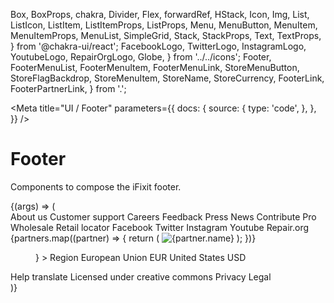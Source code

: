    Box,
   BoxProps,
   chakra,
   Divider,
   Flex,
   forwardRef,
   HStack,
   Icon,
   Img,
   List,
   ListIcon,
   ListItem,
   ListItemProps,
   ListProps,
   Menu,
   MenuButton,
   MenuItem,
   MenuItemProps,
   MenuList,
   SimpleGrid,
   Stack,
   StackProps,
   Text,
   TextProps,
} from '@chakra-ui/react';
   FacebookLogo,
   TwitterLogo,
   InstagramLogo,
   YoutubeLogo,
   RepairOrgLogo,
   Globe,
} from '../../icons';
   Footer,
   FooterMenuList,
   FooterMenuItem,
   FooterMenuLink,
   StoreMenuButton,
   StoreFlagBackdrop,
   StoreMenuItem,
   StoreName,
   StoreCurrency,
   FooterLink,
   FooterPartnerLink,
} from '.';

<Meta
   title="UI / Footer"
   parameters={{
      docs: {
         source: {
            type: 'code',
         },
      },
   }}
/>

# Footer

Components to compose the iFixit footer.

<Canvas>
   <Story name="default" args={{}}>
      {(args) => (
         <Footer>
            <SimpleGrid
               columns={{ base: 1, sm: 3, lg: 4 }}
               spacing="4"
               px={{ base: 5, sm: 10 }}
               py="10"
               autoFlow="row"
            >
               <FooterMenuList>
                  <FooterMenuItem>
                     <FooterMenuLink href="#">About us</FooterMenuLink>
                  </FooterMenuItem>
                  <FooterMenuItem>
                     <FooterMenuLink href="#">Customer support</FooterMenuLink>
                  </FooterMenuItem>
                  <FooterMenuItem>
                     <FooterMenuLink href="#">Careers</FooterMenuLink>
                  </FooterMenuItem>
                  <FooterMenuItem>
                     <FooterMenuLink href="#">Feedback</FooterMenuLink>
                  </FooterMenuItem>
               </FooterMenuList>
               <FooterMenuList>
                  <FooterMenuItem>
                     <FooterMenuLink href="#">Press</FooterMenuLink>
                  </FooterMenuItem>
                  <FooterMenuItem>
                     <FooterMenuLink href="#">News</FooterMenuLink>
                  </FooterMenuItem>
                  <FooterMenuItem>
                     <FooterMenuLink href="#">Contribute</FooterMenuLink>
                  </FooterMenuItem>
                  <FooterMenuItem>
                     <FooterMenuLink href="#">Pro Wholesale</FooterMenuLink>
                  </FooterMenuItem>
                  <FooterMenuItem>
                     <FooterMenuLink href="#">Retail locator</FooterMenuLink>
                  </FooterMenuItem>
               </FooterMenuList>
               <FooterMenuList>
                  <FooterMenuItem>
                     <FooterMenuLink href="#" icon={FacebookLogo}>
                        Facebook
                     </FooterMenuLink>
                  </FooterMenuItem>
                  <FooterMenuItem>
                     <FooterMenuLink href="#" icon={TwitterLogo}>
                        Twitter
                     </FooterMenuLink>
                  </FooterMenuItem>
                  <FooterMenuItem>
                     <FooterMenuLink href="#" icon={InstagramLogo}>
                        Instagram
                     </FooterMenuLink>
                  </FooterMenuItem>
                  <FooterMenuItem>
                     <FooterMenuLink href="#" icon={YoutubeLogo}>
                        Youtube
                     </FooterMenuLink>
                  </FooterMenuItem>
                  <FooterMenuItem>
                     <FooterMenuLink href="#" icon={RepairOrgLogo}>
                        Repair.org
                     </FooterMenuLink>
                  </FooterMenuItem>
               </FooterMenuList>
               <SimpleGrid columns={3} spacing="4" gridColumnEnd={{ sm: 'span 3', lg: 'auto' }}>
                  {partners.map((partner) => {
                     return (
                        <FooterPartnerLink key={partner.name} href="#">
                           <Img
                              h="full"
                              mx="auto"
                              objectFit="contain"
                              src={partner.logo}
                              alt={partner.name}
                           />
                        </FooterPartnerLink>
                     );
                  })}
               </SimpleGrid>
            </SimpleGrid>
            <Divider borderColor="trueGray.700" />
            <SimpleGrid
               columns={{ base: 1, lg: 2 }}
               py="6"
               px={{ base: 5, sm: 10 }}
               spacing={{
                  base: 10,
               }}
            >
               <Stack
                  direction={{ base: 'row' }}
                  spacing={{
                     base: 2,
                     sm: 12,
                  }}
                  justify={{
                     base: 'space-between',
                     sm: 'center',
                     lg: 'flex-start',
                  }}
               >
                  <Menu>
                     <StoreMenuButton
                        icon={
                           <StoreFlagBackdrop>
                              <FlagIcon code="EU" />
                           </StoreFlagBackdrop>
                        }
                     >
                        Region
                     </StoreMenuButton>
                     <MenuList>
                        <StoreMenuItem as="a">
                           <FlagIcon code="EU" />
                           <StoreName>European Union</StoreName>
                           <StoreCurrency>EUR</StoreCurrency>
                        </StoreMenuItem>
                        <StoreMenuItem as="a">
                           <FlagIcon code="US" />
                           <StoreName>United States</StoreName>
                           <StoreCurrency>USD</StoreCurrency>
                        </StoreMenuItem>
                     </MenuList>
                  </Menu>
                  <FooterLink href="#" icon={Globe}>
                     Help translate
                  </FooterLink>
               </Stack>
               <Stack
                  justify={{
                     base: 'flex-start',
                     sm: 'center',
                     lg: 'flex-end',
                  }}
                  direction={{
                     base: 'column',
                     sm: 'row',
                  }}
                  spacing={{
                     base: 2,
                     sm: 4,
                  }}
               >
                  <FooterLink>Licensed under creative commons</FooterLink>
                  <Divider
                     opacity={{
                        base: 1,
                        sm: 1,
                     }}
                     orientation="vertical"
                     borderColor="trueGray.700"
                  />
                  <FooterLink>Privacy</FooterLink>
                  <Divider
                     opacity={{
                        base: 1,
                        sm: 1,
                     }}
                     orientation="vertical"
                     borderColor="trueGray.700"
                  />
                  <FooterLink>Legal</FooterLink>
               </Stack>
            </SimpleGrid>
         </Footer>
      )}
   </Story>
</Canvas>
